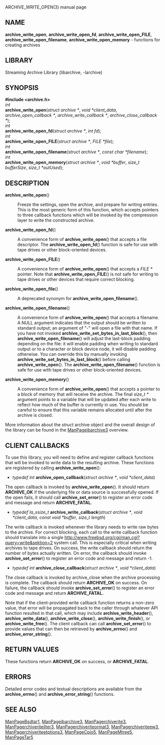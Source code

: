 ARCHIVE_WRITE_OPEN(3) manual page 
== NAME == 
'''archive_write_open''', 
'''archive_write_open_fd''', 
'''archive_write_open_FILE''', 
'''archive_write_open_filename''', 
'''archive_write_open_memory''' 
- functions for creating archives 
== LIBRARY == 
Streaming Archive Library (libarchive, -larchive) 
== SYNOPSIS == 
'''<nowiki>#include <archive.h></nowiki>''' 
<br> 
''int'' 
<br> 
'''archive_write_open'''(''struct archive *'', ''void *client_data'', ''archive_open_callback *'', ''archive_write_callback *'', ''archive_close_callback *''); 
<br> 
''int'' 
<br> 
'''archive_write_open_fd'''(''struct archive *'', ''int fd''); 
<br> 
''int'' 
<br> 
'''archive_write_open_FILE'''(''struct archive *'', ''FILE *file''); 
<br> 
''int'' 
<br> 
'''archive_write_open_filename'''(''struct archive *'', ''const char *filename''); 
<br> 
''int'' 
<br> 
'''archive_write_open_memory'''(''struct archive *'', ''void *buffer'', ''size_t bufferSize'', ''size_t *outUsed''); 
== DESCRIPTION == 
<dl> 
<dt>'''archive_write_open'''()</dt><dd> 
Freeze the settings, open the archive, and prepare for writing entries. 
This is the most generic form of this function, which accepts 
pointers to three callback functions which will be invoked by 
the compression layer to write the constructed archive. 
</dd><dt>'''archive_write_open_fd'''()</dt><dd> 
A convenience form of 
'''archive_write_open'''() 
that accepts a file descriptor. 
The 
'''archive_write_open_fd'''() 
function is safe for use with tape drives or other 
block-oriented devices. 
</dd><dt>'''archive_write_open_FILE'''()</dt><dd> 
A convenience form of 
'''archive_write_open'''() 
that accepts a 
''FILE *'' 
pointer. 
Note that 
'''archive_write_open_FILE'''() 
is not safe for writing to tape drives or other devices 
that require correct blocking. 
</dd><dt>'''archive_write_open_file'''()</dt><dd> 
A deprecated synonym for 
'''archive_write_open_filename'''(). 
</dd><dt>'''archive_write_open_filename'''()</dt><dd> 
A convenience form of 
'''archive_write_open'''() 
that accepts a filename. 
A NULL argument indicates that the output should be written to standard output; 
an argument of 
"-" 
will open a file with that name. 
If you have not invoked 
'''archive_write_set_bytes_in_last_block'''(), 
then 
'''archive_write_open_filename'''() 
will adjust the last-block padding depending on the file: 
it will enable padding when writing to standard output or 
to a character or block device node, it will disable padding otherwise. 
You can override this by manually invoking 
'''archive_write_set_bytes_in_last_block'''() 
before calling 
'''archive_write_open'''(). 
The 
'''archive_write_open_filename'''() 
function is safe for use with tape drives or other 
block-oriented devices. 
</dd><dt>'''archive_write_open_memory'''()</dt><dd> 
A convenience form of 
'''archive_write_open'''() 
that accepts a pointer to a block of memory that will receive 
the archive. 
The final 
''size_t *'' 
argument points to a variable that will be updated 
after each write to reflect how much of the buffer 
is currently in use. 
You should be careful to ensure that this variable 
remains allocated until after the archive is 
closed. 
</dd></dl> 
More information about the 
''struct'' archive 
object and the overall design of the library can be found in the 
[[ManPageibarchive3]] 
overview. 
== CLIENT CALLBACKS == 
To use this library, you will need to define and register 
callback functions that will be invoked to write data to the 
resulting archive. 
These functions are registered by calling 
'''archive_write_open'''(): 
<ul> 
<li> 
''typedef int'' 
'''archive_open_callback'''(''struct archive *'', ''void *client_data'') 
</li></ul> 

The open callback is invoked by 
'''archive_write_open'''(). 
It should return 
'''ARCHIVE_OK''' 
if the underlying file or data source is successfully 
opened. 
If the open fails, it should call 
'''archive_set_error'''() 
to register an error code and message and return 
'''ARCHIVE_FATAL'''. 
<ul> 
<li> 
''typedef la_ssize_t'' 
'''archive_write_callback'''(''struct archive *'', ''void *client_data'', ''const void *buffer'', ''size_t length'') 
</li></ul> 

The write callback is invoked whenever the library 
needs to write raw bytes to the archive. 
For correct blocking, each call to the write callback function 
should translate into a single 
[[write(2)|http://www.freebsd.org/cgi/man.cgi?query=write&sektion=2]] 
system call. 
This is especially critical when writing archives to tape drives. 
On success, the write callback should return the 
number of bytes actually written. 
On error, the callback should invoke 
'''archive_set_error'''() 
to register an error code and message and return -1. 
<ul> 
<li> 
''typedef int'' 
'''archive_close_callback'''(''struct archive *'', ''void *client_data'') 
</li></ul> 

The close callback is invoked by archive_close when 
the archive processing is complete. 
The callback should return 
'''ARCHIVE_OK''' 
on success. 
On failure, the callback should invoke 
'''archive_set_error'''() 
to register an error code and message and 
return 
'''ARCHIVE_FATAL.''' 

Note that if the client-provided write callback function 
returns a non-zero value, that error will be propagated back to the caller 
through whatever API function resulted in that call, which 
may include 
'''archive_write_header'''(), 
'''archive_write_data'''(), 
'''archive_write_close'''(), 
'''archive_write_finish'''(), 
or 
'''archive_write_free'''(). 
The client callback can call 
'''archive_set_error'''() 
to provide values that can then be retrieved by 
'''archive_errno'''() 
and 
'''archive_error_string'''(). 
== RETURN VALUES == 
These functions return 
'''ARCHIVE_OK''' 
on success, or 
'''ARCHIVE_FATAL'''. 
== ERRORS == 
Detailed error codes and textual descriptions are available from the 
'''archive_errno'''() 
and 
'''archive_error_string'''() 
functions. 
== SEE ALSO == 
[[ManPageBsdtar1]], 
[[ManPageibarchive3]], 
[[ManPagerchiverite3]], 
[[ManPagerchiveriteilter3]], 
[[ManPagerchiveriteormat3]], 
[[ManPagerchiveriteew3]], 
[[ManPagerchiveriteetptions3]], 
[[ManPageCpio5]], 
[[ManPageMtree5]], 
[[ManPageTar5]] 
